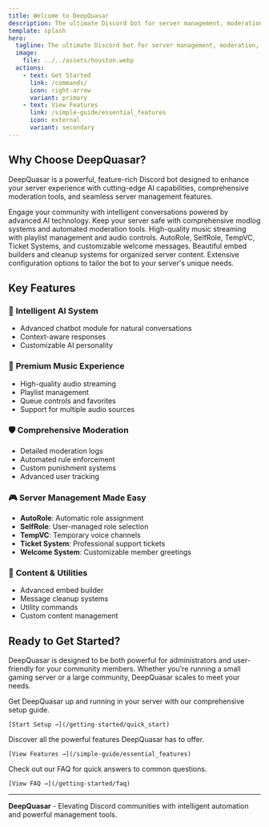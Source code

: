 ```yaml
---
title: Welcome to DeepQuasar
description: The ultimate Discord bot for server management, moderation, and entertainment
template: splash
hero:
  tagline: The ultimate Discord bot for server management, moderation, and entertainment
  image:
    file: ../../assets/houston.webp
  actions:
    - text: Get Started
      link: /commands/
      icon: right-arrow
      variant: primary
    - text: View Features
      link: /simple-guide/essential_features
      icon: external
      variant: secondary
---
```



## Why Choose DeepQuasar?

DeepQuasar is a powerful, feature-rich Discord bot designed to enhance your server experience with cutting-edge AI capabilities, comprehensive moderation tools, and seamless server management features.

<CardGrid stagger>
  <Card title="🤖 AI-Powered Chatbot" icon="rocket">
    Engage your community with intelligent conversations powered by advanced AI technology.
  </Card>
  <Card title="🛡️ Advanced Moderation" icon="shield">
    Keep your server safe with comprehensive modlog systems and automated moderation tools.
  </Card>
  <Card title="🎵 Music & Entertainment" icon="star">
    High-quality music streaming with playlist management and audio controls.
  </Card>
  <Card title="⚙️ Server Management" icon="setting">
    AutoRole, SelfRole, TempVC, Ticket Systems, and customizable welcome messages.
  </Card>
  <Card title="🎨 Content Creation" icon="pencil">
    Beautiful embed builders and cleanup systems for organized server content.
  </Card>
  <Card title="🔧 Highly Customizable" icon="puzzle">
    Extensive configuration options to tailor the bot to your server's unique needs.
  </Card>
</CardGrid>

## Key Features

### 🧠 **Intelligent AI System**
- Advanced chatbot module for natural conversations
- Context-aware responses
- Customizable AI personality

### 🎵 **Premium Music Experience**
- High-quality audio streaming
- Playlist management
- Queue controls and favorites
- Support for multiple audio sources

### 🛡️ **Comprehensive Moderation**
- Detailed moderation logs
- Automated rule enforcement
- Custom punishment systems
- Advanced user tracking

### 🎮 **Server Management Made Easy**
- **AutoRole**: Automatic role assignment
- **SelfRole**: User-managed role selection
- **TempVC**: Temporary voice channels
- **Ticket System**: Professional support tickets
- **Welcome System**: Customizable member greetings

### 🎨 **Content & Utilities**
- Advanced embed builder
- Message cleanup systems
- Utility commands
- Custom content management

## Ready to Get Started?

DeepQuasar is designed to be both powerful for administrators and user-friendly for your community members. Whether you're running a small gaming server or a large community, DeepQuasar scales to meet your needs.

<CardGrid>
  <Card title="📚 Setup Guide" icon="document">
    Get DeepQuasar up and running in your server with our comprehensive setup guide.
    
    [Start Setup →](/getting-started/quick_start)
  </Card>
  <Card title="🔍 Explore Features" icon="magnifier">
    Discover all the powerful features DeepQuasar has to offer.
    
    [View Features →](/simple-guide/essential_features)
  </Card>
  <Card title="❓ Need Help?" icon="information">
    Check out our FAQ for quick answers to common questions.
    
    [View FAQ →](/getting-started/faq)
  </Card>
</CardGrid>

---

**DeepQuasar** - Elevating Discord communities with intelligent automation and powerful management tools.

